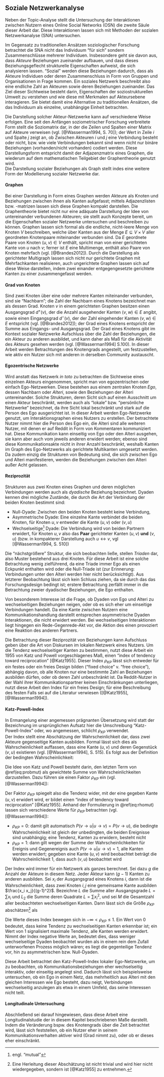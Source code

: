 ## Soziale Netzwerkanalyse {#sna}
Neben der Topic-Analyse stellt die Untersuchung der Interaktionen zwischen Nutzern eines Online Social Networks (OSN) die zweite Säule dieser Arbeit dar.
Diese Interaktionen lassen sich mit Methoden der sozialen Netzwerkanalyse (SNA) untersuchen.

Im Gegensatz zu traditionellen Ansätzen soziologischer Forschung betrachtet die SNA nicht das Individuum "für sich" sondern Zusammenschlüsse mehrerer Individuen.
Insbesondere geht sie davon aus, dass *Akteure* Beziehungen zueinander aufbauen, und dass dieses Beziehungsgeflecht strukturelle Eigenschaften aufweist, die sich analysieren lassen.
"Sozial" werden diese Beziehungen dadurch, dass als Akteure Individuen oder deren Zusammenschluss in Form von Gruppen und Organisationen in Frage kommen.
Ein soziales Netzwerk beschreibt also eine endliche Zahl an Akteuren sowie deren Beziehungen zueinander.
Das Ziel dieser Sichtweise besteht darin, Eigenschaften der soziostrukturellen Umwelt zu verstehen und wie diese mit Merkmalen auf Akteursebene interagieren.
Sie bietet damit eine Alternative zu traditionellen Ansätzen, die das Individuum als einzelne, unabhängige Einheit betrachten.

Die Darstellung solcher Akteur-Netzwerke kann auf verschiedene Weise erfolgen.
Eine seit den Anfängen soziometrischer Forschung verbreitete Form stellt die Soziomatrix dar, in der die Zeilen und Spalten einer Matrix auf Akteure verweisen (vgl. [@Wasserman1994, S. 70]); der Wert in Zeile $i$ und Spalte $j$ zeigt an, ob Zwischen Akteuren $i$ und $j$ eine Verbindung besteht oder nicht, bzw. wie viele Verbindungen bekannt sind wenn nicht nur binäre Beziehungen (vorhanden/nicht vorhanden) codiert werden.
Diese Darstellungsform entspricht damit der Adjazenzmatrix eines Graphen, die wiederum auf dem mathematischen Teilgebiet der Graphentheorie genutzt wird.  
Die Darstellung sozialer Beziehungen als Graph stellt indes eine weitere Form der Modellierung sozialer Netzwerke dar.

#### Graphen
Bei einer Darstellung in Form eines Graphen werden Akteure als Knoten und Beziehungen zwischen ihnen als Kanten aufgefasst; mittels Adjazenzlisten bzw. -matrizen lassen sich diese Graphen kompakt darstellen.
Die Graphentheorie bietet nicht nur eine adäquate Darstellung der Idee von untereinander verbundenen Akteuren; sie stellt auch Konzepte bereit, um die Eigenschaften sozialer Netzwerke untersuchen und beschreiben zu können.
Graphen lassen sich formal als die endliche, nicht-leere Menge von Knoten $V$ beschreiben, welche über Kanten aus der Menge $E \subseteq V \times V$ aller geordneten Knotenpaare miteinander verbunden sind.
Da $E$ geordnete Paare von Knoten $(u,v) \in V$ enthält, spricht man von einer gerichteten Kante von $u$ nach $v$; ferner ist $E$ eine Multimenge, enthält also Paare von Knoten mehrfach (vgl. [@Brandes2012]).
Durch die Darstellung als gerichteter Multigraph lassen sich nicht nur gerichtete Graphen mit Mehrfachkanten realisieren, auch ungerichtete Graphen lassen sich auf diese Weise darstellen, indem zwei einander entgegengesetzte gerichtete Kanten zu einer zusammengefasst werden.

#### Grad von Knoten
Sind zwei Knoten über eine oder mehrere Kanten miteinander verbunden, sind sie "Nachbarn"; die Zahl der Nachbarn eines Knotens bezeichnet man als dessen Grad.
Knoten $v$ in einem gerichteten Graphen besitzen einen Ausgangsgrad $d^{+}(v)$, der die Anzahl ausgehender Kanten $(v,w) \in E$ angibt, sowie einen Eingangsgrad $d^{-}(v)$, der der Zahl eingehender Kanten $(v,w) \in E$ entspricht (vgl. [@Brandes2012]); der Grad eines Knotens entspricht der Summe aus Eingangs- und Ausgangsgrad.
Der Grad eines Knotens gibt im Kontext sozialer Netzwerke Aufschluss über die Zahl der Beziehungen, die ein Akteur zu anderen ausbildet, und kann daher als Maß für die Aktivität des Akteurs gesehen werden (vgl. [@Wasserman1994] S.100).
In dieser Arbeit werden Betrachtungen des Knotengrads angestellt, um festzustellen, wie aktiv ein Nutzer sich mit anderen in derselben Community austauscht.

\todo{Beispielgraph, butterfly oder so}

#### Egozentrische Netzwerke
Wird anstatt das Netzwerk *in toto* zu betrachten die Sichtweise eines einzelnen Akteurs eingenommen, spricht man von egozentrischen oder einfach Ego-Netzwerken.
Diese bestehen aus einem zentralen Knoten *Ego*, dessen Nachbarn oder *Alteri*, sowie den Beziehungen der Alteri untereinander.
Solche Strukturen, deren Sicht sich auf einen Ausschnitt um einen Akteur beschränkt, werden auch als "lokale" bzw. "persönliche Netzwerke" bezeichnet, da ihre Sicht lokal beschränkt und stark auf die Person des Ego ausgerichtet ist.
In dieser Arbeit werden Ego-Netzwerke genutzt, um Interaktionsgraphen eines Nutzers zu erstellen.
Der betrachtete Nutzer nimmt hier die Person des Ego ein, die Alteri sind alle weiteren Nutzer, mit denen er auf Reddit in Form von Kommentaren kommuniziert hat.
Diese Kommunikation kann einseitig von Ego oder den Alteri ausgehen, sie kann aber auch vom jeweils anderen erwidert werden; ebenso sind diese Kommunikationsakte nicht in ihrer Anzahl beschränkt, weshalb Kanten im Graph des Ego-Netzwerks als gerichtete Multikanten umgesetzt werden.
Da zudem einzig die Strukturen von Bedeutung sind, die sich zwischen Ego und Alteri manifestieren, werden die Beziehungen zwischen den Alteri außer Acht gelassen.

#### Reziprozität
Strukturen aus zwei Knoten eines Graphen und deren möglichen Verbindungen werden auch als *dyadische* Beziehung bezeichnet.
Dyaden kennen drei mögliche Zustände, die durch die Art der Verbindung der beiden Knoten bestimmt sind:

* Null-Dyade: Zwischen den beiden Knoten besteht keine Verbindung,
* Asymmetrische Dyade: Eine einzelne Kante verbindet die beiden Knoten, für Knoten $u,v$ entweder die Kante $(u,v)$ oder $(v,u)$ 
* Wechselseitige^[engl. "mutual"] Dyade: Die Verbindung wird von beiden Partnern erwidert, für Knoten $u,v$ also das **Paar** gerichteter Kanten $(u,v)$ **und** $(v,u)$ (bzw. in kompakterer Darstellung auch $u \leftrightarrow v$, vgl [@Wasserman1994, S. 510])

Die "nächstgrößere" Struktur, die sich beobachten ließe, stellen *Triaden* dar, also Muster bestehend aus drei Knoten.
Für diese Arbeit ist eine solche Betrachtung wenig zielführend, da eine Triade immer Ego als einen Eckpunkt enthalten wird oder die Null-Triade ist (zur Erinnerung: Verbindungen unter den Alteri werden hier nicht berücksichtigt).
Aus letzterer Beobachtung lässt sich kein Schluss ziehen, da sie durch das das Forschungsdesign bedingt ist; erstere Betrachtung zerfällt immer in die Betrachtung zweier dyadischer Beziehungen, die Ego enthalten.

Von besonderem Interesse ist die Frage, ob Dyaden von Ego und Alteri zu wechselseitigen Beziehungen neigen, oder ob es sich eher um einseitige Verbindungen handelt.
Da eine Kante zwischen Nutzern eine Kommunikationshandlung darstellt entsprechen asymmetrische Dyaden Interaktionen, die nicht erwidert werden.
Bei wechselseitigen Interaktionen liegt hingegen ein Rede-Gegenrede-Akt vor, die Aktion des einen provoziert eine Reaktion des anderen Partners.

Die Betrachtung dieser Reziprozität von Beziehungen kann Aufschluss geben über die Art von Diskursen im lokalen Netzwerk eines Nutzers.
Um die Tendenz wechselseitiger Kanten zu bestimmen, nutzt diese Arbeit ein 1955 von Katz und Powell vorgeschlagenes Maß, einen "index of tendency toward reciprocation"\ [@Katz1955].
Dieser Index $\rho_{KP}$ lässt sich entweder für ein festes oder ein freies Design bilden ("fixed choice" v. "free choice"), abhängig davon, ob alle Knoten nur eine bestimmte Zahl an Beziehungen ausbilden dürfen, oder ob deren Zahl unbeschränkt ist.
Da Reddit-Nutzer in der Wahl ihrer Kommunikationspartner keinen Einschränkungen unterliegen, nutzt diese Arbeit den Index für ein freies Design; für eine Beschreibung des festen Falls sei auf die Literatur verwiesen ([@Katz1955], [@Wasserman1994]).

#### Katz-Powell-Index
In Ermangelung einer angemessen prägnanten Übersetzung wird statt der Bezeichnung im ursprünglichen Aufsatz hier die Umschreibung "Katz-Powell-Index" oder, wo angemessen, schlicht $\rho_{KP}$ verwendet.  
Der Index stellt eine Abschätzung der Wahrscheinlichkeit dar, dass zwei Akteure gegenseitige Kanten ausbilden.
Formal lässt sich dies als Wahrscheinlichkeit  auffassen, dass eine Kante $(u,v)$ und deren Gegenstück $(v,u)$ existieren (vgl. [@Wasserman1994], S. 515). Es folgt aus der Definition der bedingten Wahrscheinlichkeit:
\begin{equation}
P(u \to v \wedge v \to u) = P(u \to v)P(v \to u|u\to v)
(\#eq:probmut)
\end{equation}

Die Idee von Katz und Powell besteht darin, den letzten Term von \@ref(eq:probmut) als gewichtete Summe von Wahrscheinlichkeiten darzustellen.
Dazu führen sie einen Faktor $\rho_{KP}$ ein (vgl. [@Wasserman1994]):
  
\begin{equation}
P(v \to u|u\to v) = P(v \to u) + \rho_{KP}P(v \nrightarrow u)
(\#eq:rhomut)
\end{equation}

Der Faktor $\rho_{KP}$ spiegelt also die Tendenz wider, mit der eine gegeben Kante $(u,v)$ erwidert wird, er bildet einen "index of tendency toward reciprocation"\ [@Katz1955].
Anhand der Formulierung in \@ref(eq:rhomut) lassen sich verschiedene Werte für $\rho_{KP}$ betrachten (vgl. [@Wasserman1994]):

* $\rho_{KP} = 0$: damit gilt automatisch $P(v \to u|u\to v) = P(v \to u)$, die bedingte Wahrscheinlichkeit ist gleich der unbedingten, die beiden Ereignisse sind unabhängig; eine Tendenz, Kanten zu erwidern, besteht nicht
* $\rho_{KP} = 1$: dann gilt wegen der Summe der Wahrscheinlichkeiten für Ereignis und Gegenereignis auch $P(v \to u|u\to v) = 1$, alle Kanten werden erwidert; gegeben eine Kante $(u,v)$ wird beobachtet beträgt die Wahrscheinlichkeit 1, dass auch $(v,u)$ beobachtet wird

Der Index wird immer für ein Netzwerk als ganzes berechnet.
Sei dazu $g$ die Anzahl der Akteure in diesem Netz.
Jeder Akteur kann $(g - 1)$ Kanten zu anderen ausbilden.
Sei $x_i$ der Ausgangsgrad eines Knotens $i$, dann ist die Wahrscheinlichkeit, dass zwei Knoten $i, j$ eine gemeinsame Kante ausbilden $\frac{x_i x_j}{(g-1)^2}$.
Bezeichne $L$ die Summe aller Ausgangsgrade $L = \sum{x_i}$ und $L_2$ die Summe deren Quadrate $L = \sum{x_i^2}$, und sei $M$ die Gesamtzahl aller beobachteten wechselseitigen Kanten.
Dann lässt sich die Größe $\rho_{KP}$ abschätzen^[Eine Herleitung dieser Abschätzung ist nicht trivial und wird hier nicht wiedergegeben, sondern ist [@Katz1955] zu entnehmen.] als

\begin{equation}
\rho_{KP} = \frac{2(g-1)^2M-L^2+L_2}{L(g-1)^2-L^2+L_2}
(\#eq:rhokp)
\end{equation}

Die Werte dieses Index bewegen sich in $-\infty < \rho_{KP} \leq 1$.
Ein Wert von 0 bedeutet, dass keine Tendenz zu wechselseitigen Kanten erkennbar ist; ein Wert von 1 signalisiert maximale Tendenz, alle Kanten werden erwidert.
Nimmt der Index negative Werte an, bedeutet dies, dass weniger wechselseitige Dyaden beobachtet wurden als in einem rein dem Zufall unterworfenen Prozess möglich wären; es liegt die gegenteilige Tendenz vor, hin zu asymmetrischen bzw. Null-Dyaden.

Diese Arbeit betrachtet den Katz-Powell-Index lokaler Ego-Netzwerke, um zu beobachten, ob Kommunikationsbeziehungen eher wechselseitig interaktiv, oder einseitig angelegt sind.
Dadurch lässt sich beispielsweise untersuchen, ob ein Ego in einem Netz, das mehrheitlich aus Alteri mit den gleichen Interessen wie Ego besteht, dazu neigt, Verbindungen wechselseitig anzulegen als etwa in einem Umfeld, das seine Interessen nicht teilt.

#### Longitudinale Untersuchung

Abschließend sei darauf hingewiesen, dass diese Arbeit eine Longitudinalstudie der in diesem Kapitel beschriebenen Maße darstellt.
Indem die Veränderung bspw. des Knotengrads über die Zeit betrachtet wird, lässt sich feststellen, ob ein Nutzer eher in seinem Kommunikationsverhalten aktiver wird (Grad nimmt zu), oder ob er dieses eher einschränkt.

<!--
----------------------

zudem betrachten wir veränderungen struktureller eigenschafte über die zeit hinweg

katz-powell $\rho_{KP}$, to measure the tendency for actors in a group to reciprocate choices mroe freqeuently than would occur simply by chance; dimensionslos, 0 und 1 als benchmarks; 0: keine reziprocitat, 1, alle kanten reziprok); kleienr 0: zu wenige gegenseitige dyaden (mutual dyads), "less than chance tendency toward reciprocation", negative "tendencies away from mutual dyads toward asymmetric and nulls"

fiexed choice, free choice, kommt auf design der datenerhebung an; in usnerem fall keine auskunft von akteur (ego), daher freie wahl

formel (Wf 517)

--------------------

Die soziale Netzwerkanalyse betrachtet Beziehungen zwischen Akteuren 
Beziehungen als Verbindungen zwischen Einheiten sind Bestandteil von Netzwerktheorie
Betrachtungseinheit ist nicht das Individuum, sondern eine Menge von Individuen und deren VErbindung untereinander

"The task is to understand properties of the social (economic or political) structural environment, and how these structural properties influence observerd characteristics and associations among characteristics" (WassermanFaust, S.8)

"auxiliary network studies": network theories and measurements become explanatory factors or variables in understanding individual behavior (WF, S. 9)

betrachtet muster in beziehungen die sich zwischen akteuren ausbilden

Moreno und das Sozogramm als beginn der soziometrie (Moreno 1934)

alternative betrachtugnsweise zum unabhängigen individuum

matheamtische Grundlagen: graphentheorie, wahrscheinlichkeitstheorie, algebren (algebraische modelle)

graphentheorie bietet angemessene darstellung eines sozialen entzwerks sowie konzepte die genutzt werden können, eigenschaften sozialer entzwerke zu untersuchen

neben graph-darstellung auch sociometric notation (sociomatrix, zeilen und spalten sind akteure)

graph, knoten, kanten

kanten gerichtet, ungerichtet

Brandes:
Graph menge an Kanten und Knoten, blabla

soziales netzwerk besteht aus endlicher zahl an akteuren und deren beziehungen zueinander. 

Akteur, endpuntke von beziehungen; individuelle oder kollektive einheiten

graph darstellung entspricht den konzepten von akteuren und deren verbindung und liefert mathematsich begründete und erprobte verfahren, um strukturelle eigenschaften zu messen

one-mode (unimodal) wenn alle akteure gleicher art sind (nutzer eines OSN)

Knotengrad, Eingang, Ausgang

mean degree? 2L/g

egozentrische oder ego-netzwerke, zentraler akteur "ego", "alteri" zu denen er beziehungen pflegt, sowie beziehungen der alteri untereinander

heissen auch "personal network"

dyade, dyadische beziehung, zwei akteure



da egonetz, hauptsächlich untersuchung von dyaden

drei typen von dyaden: mutual (gegenseitig, i->j und j->i)
asymmetrisch, i->j oder j->i
null-dyade, keine verbindung; alteri untereinander

-->